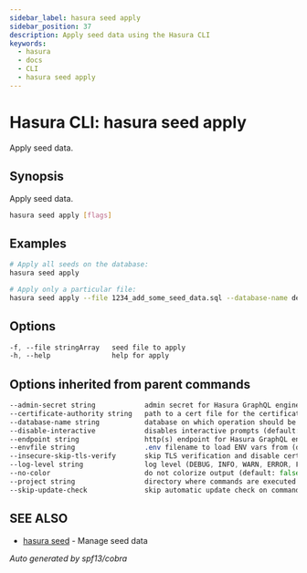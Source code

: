 ```yaml
---
sidebar_label: hasura seed apply
sidebar_position: 37
description: Apply seed data using the Hasura CLI
keywords:
  - hasura
  - docs
  - CLI
  - hasura seed apply
---
```


# Hasura CLI: hasura seed apply

Apply seed data.

## Synopsis

Apply seed data.

```bash
hasura seed apply [flags]
```

## Examples

```bash
# Apply all seeds on the database:
hasura seed apply

# Apply only a particular file:
hasura seed apply --file 1234_add_some_seed_data.sql --database-name default
```

## Options

```sass
-f, --file stringArray   seed file to apply
-h, --help               help for apply
```

## Options inherited from parent commands

```sass
--admin-secret string            admin secret for Hasura GraphQL engine (env "HASURA_GRAPHQL_ADMIN_SECRET")
--certificate-authority string   path to a cert file for the certificate authority (env "HASURA_GRAPHQL_CERTIFICATE_AUTHORITY")
--database-name string           database on which operation should be applied
--disable-interactive            disables interactive prompts (default: false) (env "HASURA_GRAPHQL_DISABLE_INTERACTIVE")
--endpoint string                http(s) endpoint for Hasura GraphQL engine (env "HASURA_GRAPHQL_ENDPOINT")
--envfile string                 .env filename to load ENV vars from (default ".env")
--insecure-skip-tls-verify       skip TLS verification and disable cert checking (default: false) (env "HASURA_GRAPHQL_INSECURE_SKIP_TLS_VERIFY")
--log-level string               log level (DEBUG, INFO, WARN, ERROR, FATAL) (default "INFO")
--no-color                       do not colorize output (default: false)
--project string                 directory where commands are executed (default: current dir)
--skip-update-check              skip automatic update check on command execution
```

## SEE ALSO

* [hasura seed](/hasura-cli/commands/hasura_seed.mdx)	 - Manage seed data

_Auto generated by spf13/cobra_

